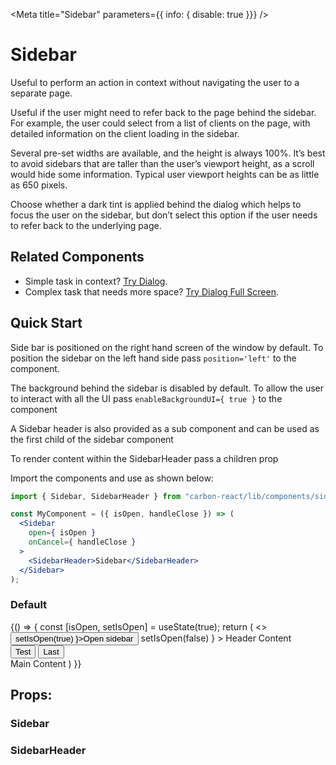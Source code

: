

<Meta
  title="Sidebar"
  parameters={{ info: { disable: true }}}
/>

# Sidebar
Useful to perform an action in context without navigating the user to a separate page.

Useful if the user might need to refer back to the page behind the sidebar. For example, the user could select from a list of clients on the page, with detailed information on the client loading in the sidebar.

Several pre-set widths are available, and the height is always 100%. It’s best to avoid sidebars that are taller than the user’s viewport height, as a scroll would hide some information. Typical user viewport heights can be as little as 650 pixels.

Choose whether a dark tint is applied behind the dialog which helps to focus the user on the sidebar, but don’t select this option if the user needs to refer back to the underlying page.

## Related Components
- Simple task in context? [Try Dialog](/?path=/docs/dialog--default-story "Try Dialog").
- Complex task that needs more space?  [Try Dialog Full Screen](/?path=/docs/dialog-full-screen--default-story "Try Dialog Full Screen").

## Quick Start

Side bar is positioned on the right hand screen of the window by default.
To position the sidebar on the left hand side pass `position='left'` to the component.

The background behind the sidebar is disabled by default. To allow the user to interact
with all the UI pass `enableBackgroundUI={ true }` to the component

A Sidebar header is also provided as a sub component and can be used as the first child
of the sidebar component

To render content within the SidebarHeader pass a children prop

Import the components and use as shown below:

```jsx
import { Sidebar, SidebarHeader } from "carbon-react/lib/components/sidebar"

const MyComponent = ({ isOpen, handleClose }) => (
  <Sidebar
    open={ isOpen }
    onCancel={ handleClose }
  >
    <SidebarHeader>Sidebar</SidebarHeader>
  </Sidebar>
);
```

### Default

<Preview>
  <Story name="default">
    {() => {
      const [isOpen, setIsOpen] = useState(true);
      return (
        <>
          <Button onClick={ () => setIsOpen(true) }>Open sidebar</Button>
          <Sidebar
            open={ isOpen }
            onCancel={ () => setIsOpen(false) }
          >
            <SidebarHeader>Header Content</SidebarHeader>
            <div>
              <Button as='primary'>Test</Button>
              <Button as='secondary'>Last</Button>
            </div>
            Main Content
          </Sidebar>
        </>
      )
    }}
  </Story>
</Preview>

## Props:

### Sidebar

<Props of={Sidebar} />

### SidebarHeader

<Props of={SidebarHeader} />

